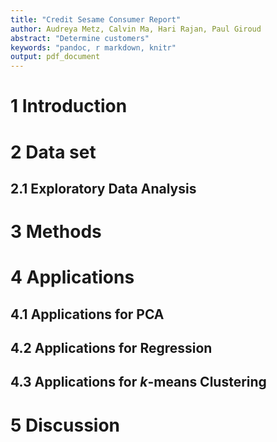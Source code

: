 ```yaml
---
title: "Credit Sesame Consumer Report"
author: Audreya Metz, Calvin Ma, Hari Rajan, Paul Giroud
abstract: "Determine customers"
keywords: "pandoc, r markdown, knitr"
output: pdf_document
---
```


# 1 Introduction

# 2 Data set

## 2.1 Exploratory Data Analysis

# 3 Methods

# 4 Applications

## 4.1 Applications for PCA

## 4.2 Applications for Regression

## 4.3 Applications for $k$-means Clustering

# 5 Discussion